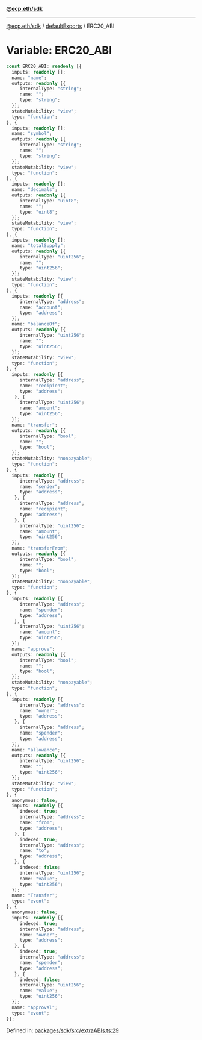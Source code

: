 [**@ecp.eth/sdk**](../../index.mdx)

***

[@ecp.eth/sdk](/sdk-reference/index.mdx) / [defaultExports](/sdk-reference/defaultExports/index.mdx) / ERC20\_ABI

# Variable: ERC20\_ABI

```ts
const ERC20_ABI: readonly [{
  inputs: readonly [];
  name: "name";
  outputs: readonly [{
     internalType: "string";
     name: "";
     type: "string";
  }];
  stateMutability: "view";
  type: "function";
}, {
  inputs: readonly [];
  name: "symbol";
  outputs: readonly [{
     internalType: "string";
     name: "";
     type: "string";
  }];
  stateMutability: "view";
  type: "function";
}, {
  inputs: readonly [];
  name: "decimals";
  outputs: readonly [{
     internalType: "uint8";
     name: "";
     type: "uint8";
  }];
  stateMutability: "view";
  type: "function";
}, {
  inputs: readonly [];
  name: "totalSupply";
  outputs: readonly [{
     internalType: "uint256";
     name: "";
     type: "uint256";
  }];
  stateMutability: "view";
  type: "function";
}, {
  inputs: readonly [{
     internalType: "address";
     name: "account";
     type: "address";
  }];
  name: "balanceOf";
  outputs: readonly [{
     internalType: "uint256";
     name: "";
     type: "uint256";
  }];
  stateMutability: "view";
  type: "function";
}, {
  inputs: readonly [{
     internalType: "address";
     name: "recipient";
     type: "address";
   }, {
     internalType: "uint256";
     name: "amount";
     type: "uint256";
  }];
  name: "transfer";
  outputs: readonly [{
     internalType: "bool";
     name: "";
     type: "bool";
  }];
  stateMutability: "nonpayable";
  type: "function";
}, {
  inputs: readonly [{
     internalType: "address";
     name: "sender";
     type: "address";
   }, {
     internalType: "address";
     name: "recipient";
     type: "address";
   }, {
     internalType: "uint256";
     name: "amount";
     type: "uint256";
  }];
  name: "transferFrom";
  outputs: readonly [{
     internalType: "bool";
     name: "";
     type: "bool";
  }];
  stateMutability: "nonpayable";
  type: "function";
}, {
  inputs: readonly [{
     internalType: "address";
     name: "spender";
     type: "address";
   }, {
     internalType: "uint256";
     name: "amount";
     type: "uint256";
  }];
  name: "approve";
  outputs: readonly [{
     internalType: "bool";
     name: "";
     type: "bool";
  }];
  stateMutability: "nonpayable";
  type: "function";
}, {
  inputs: readonly [{
     internalType: "address";
     name: "owner";
     type: "address";
   }, {
     internalType: "address";
     name: "spender";
     type: "address";
  }];
  name: "allowance";
  outputs: readonly [{
     internalType: "uint256";
     name: "";
     type: "uint256";
  }];
  stateMutability: "view";
  type: "function";
}, {
  anonymous: false;
  inputs: readonly [{
     indexed: true;
     internalType: "address";
     name: "from";
     type: "address";
   }, {
     indexed: true;
     internalType: "address";
     name: "to";
     type: "address";
   }, {
     indexed: false;
     internalType: "uint256";
     name: "value";
     type: "uint256";
  }];
  name: "Transfer";
  type: "event";
}, {
  anonymous: false;
  inputs: readonly [{
     indexed: true;
     internalType: "address";
     name: "owner";
     type: "address";
   }, {
     indexed: true;
     internalType: "address";
     name: "spender";
     type: "address";
   }, {
     indexed: false;
     internalType: "uint256";
     name: "value";
     type: "uint256";
  }];
  name: "Approval";
  type: "event";
}];
```

Defined in: [packages/sdk/src/extraABIs.ts:29](https://github.com/ecp-eth/comments-monorepo/blob/main/packages/sdk/src/extraABIs.ts#L29)
